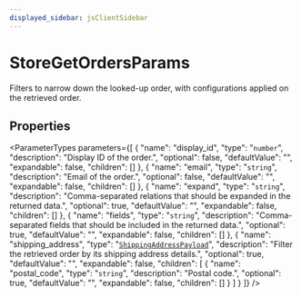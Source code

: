 ```yaml
---
displayed_sidebar: jsClientSidebar
---
```



# StoreGetOrdersParams

Filters to narrow down the looked-up order, with configurations applied on the retrieved order.

## Properties

<ParameterTypes parameters={[
  {
    "name": "display_id",
    "type": "`number`",
    "description": "Display ID of the order.",
    "optional": false,
    "defaultValue": "",
    "expandable": false,
    "children": []
  },
  {
    "name": "email",
    "type": "`string`",
    "description": "Email of the order.",
    "optional": false,
    "defaultValue": "",
    "expandable": false,
    "children": []
  },
  {
    "name": "expand",
    "type": "`string`",
    "description": "Comma-separated relations that should be expanded in the returned data.",
    "optional": true,
    "defaultValue": "",
    "expandable": false,
    "children": []
  },
  {
    "name": "fields",
    "type": "`string`",
    "description": "Comma-separated fields that should be included in the returned data.",
    "optional": true,
    "defaultValue": "",
    "expandable": false,
    "children": []
  },
  {
    "name": "shipping_address",
    "type": "[`ShippingAddressPayload`](internal.ShippingAddressPayload.mdx)",
    "description": "Filter the retrieved order by its shipping address details.",
    "optional": true,
    "defaultValue": "",
    "expandable": false,
    "children": [
      {
        "name": "postal_code",
        "type": "`string`",
        "description": "Postal code.",
        "optional": true,
        "defaultValue": "",
        "expandable": false,
        "children": []
      }
    ]
  }
]} />
